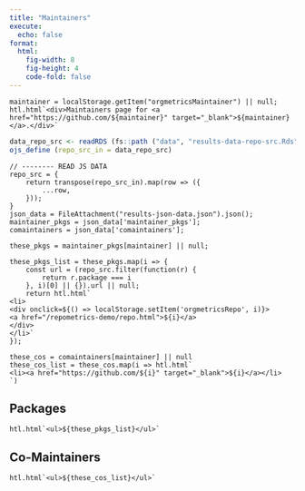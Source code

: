 ```yaml
---
title: "Maintainers"
execute:
  echo: false
format: 
  html:
    fig-width: 8
    fig-height: 4
    code-fold: false
---
```



```ojs
maintainer = localStorage.getItem("orgmetricsMaintainer") || null;
htl.html`<div>Maintainers page for <a href="https://github.com/${maintainer}" target="_blank">${maintainer}</a>.</div>`
```

<!---- break --->

```r
data_repo_src <- readRDS (fs::path ("data", "results-data-repo-src.Rds"))
ojs_define (repo_src_in = data_repo_src)
```

```ojs
// -------- READ JS DATA
repo_src = {
    return transpose(repo_src_in).map(row => ({
        ...row,
    }));
}
json_data = FileAttachment("results-json-data.json").json();
maintainer_pkgs = json_data['maintainer_pkgs'];
comaintainers = json_data['comaintainers'];
```

<!---- break --->

```ojs
these_pkgs = maintainer_pkgs[maintainer] || null;

these_pkgs_list = these_pkgs.map(i => {
    const url = (repo_src.filter(function(r) {
        return r.package === i
    }, i)[0] || {}).url || null;
    return htl.html`
<li>
<div onclick=${() => localStorage.setItem('orgmetricsRepo', i)}>
<a href="/repometrics-demo/repo.html">${i}</a>
</div>
</li>`
});

these_cos = comaintainers[maintainer] || null
these_cos_list = these_cos.map(i => htl.html`
<li><a href="https://github.com/${i}" target="_blank">${i}</a></li>
`)
```

## Packages

```ojs
htl.html`<ul>${these_pkgs_list}</ul>`
```


## Co-Maintainers

```ojs
htl.html`<ul>${these_cos_list}</ul>`
```
